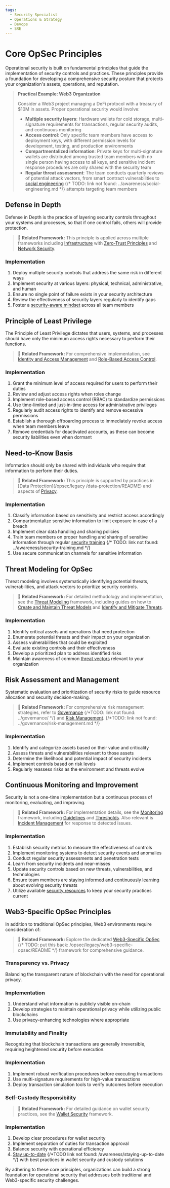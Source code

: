 ```yaml
---
tags:
  - Security Specialist
  - Operations & Strategy
  - Devops
  - SRE
---
```



<TagProvider>
<TagFilter />

# Core OpSec Principles

<TagList tags={frontmatter.tags} />
<AttributionList contributors={frontmatter.contributors} />

Operational security is built on fundamental principles that guide the implementation of security controls and practices. These principles provide a foundation for developing a comprehensive security posture that protects your organization's assets, operations, and reputation.

> **Practical Example: Web3 Organization**
>
> Consider a Web3 project managing a DeFi protocol with a treasury of $10M in assets. Proper operational security would involve:
>
> - **Multiple security layers**: Hardware wallets for cold storage, multi-signature requirements for transactions, regular security audits, and continuous monitoring
> - **Access control**: Only specific team members have access to deployment keys, with different permission levels for development, testing, and production environments
> - **Compartmentalized information**: Private keys for multi-signature wallets are distributed among trusted team members with no single person having access to all keys, and sensitive incident response procedures are only shared with the security team
> - **Regular threat assessment**: The team conducts quarterly reviews of potential attack vectors, from smart contract vulnerabilities to [social engineering]() {/* TODO: link not found: ../awareness/social-engineering.md */} attempts targeting team members

## Defense in Depth

Defense in Depth is the practice of layering security controls throughout your systems and processes, so that if one control fails, others will provide protection.

> **🔗 Related Framework:** This principle is applied across multiple frameworks including [Infrastructure](/infrastructure/README) with [Zero-Trust Principles](/infrastructure/zero-trust-principles) and [Network Security](/infrastructure/network-security).

### Implementation

1. Deploy multiple security controls that address the same risk in different ways
2. Implement security at various layers: physical, technical, administrative, and human
3. Ensure no single point of failure exists in your security architecture
4. Review the effectiveness of security layers regularly to identify gaps
5. Foster a [security-aware mindset](/awareness/cultivating-a-security-aware-mindset) across all team members

## Principle of Least Privilege

The Principle of Least Privilege dictates that users, systems, and processes should have only the minimum access rights necessary to perform their functions.

> **🔗 Related Framework:** For comprehensive implementation, see [Identity and Access Management](/iam/README) and [Role-Based Access Control](/iam/role-based-access-control).

### Implementation

1. Grant the minimum level of access required for users to perform their duties
2. Review and adjust access rights when roles change
3. Implement role-based access control (RBAC) to standardize permissions
4. Use time-limited and just-in-time access for administrative privileges
5. Regularly audit access rights to identify and remove excessive permissions
6. Establish a thorough offboarding process to immediately revoke access when team members leave
7. Remove credentials for deactivated accounts, as these can become security liabilities even when dormant

## Need-to-Know Basis

Information should only be shared with individuals who require that information to perform their duties.

> **🔗 Related Framework:** This principle is supported by practices in [Data Protection](/opsec/legacy /data-protection/README) and aspects of [Privacy](/privacy/README).

### Implementation

1. Classify information based on sensitivity and restrict access accordingly
2. Compartmentalize sensitive information to limit exposure in case of a breach
3. Implement clear data handling and sharing policies
4. Train team members on proper handling and sharing of sensitive information through regular [security training]() {/* TODO: link not found: ../awareness/security-training.md */}
5. Use secure communication channels for sensitive information

## Threat Modeling for OpSec

Threat modeling involves systematically identifying potential threats, vulnerabilities, and attack vectors to prioritize security controls.

> **🔗 Related Framework:** For detailed methodology and implementation, see the [Threat Modeling](/threat-modeling/README) framework, including guides on how to [Create and Maintain Threat Models](/threat-modeling/create-maintain-threat-models) and [Identify and Mitigate Threats](/threat-modeling/identity-mitigate-threats).

### Implementation

1. Identify critical assets and operations that need protection
2. Enumerate potential threats and their impact on your organization
3. Assess vulnerabilities that could be exploited
4. Evaluate existing controls and their effectiveness
5. Develop a prioritized plan to address identified risks
6. Maintain awareness of common [threat vectors](/awareness/understanding-threat-vectors) relevant to your organization

## Risk Assessment and Management

Systematic evaluation and prioritization of security risks to guide resource allocation and security decision-making.

> **🔗 Related Framework:** For comprehensive risk management strategies, refer to [Governance]() {/*TODO: link not found: ../governance/ */} and [Risk Management](). {/*TODO: link not found: ../governance/risk-management.md */}

### Implementation

1. Identify and categorize assets based on their value and criticality
2. Assess threats and vulnerabilities relevant to those assets
3. Determine the likelihood and potential impact of security incidents
4. Implement controls based on risk levels
5. Regularly reassess risks as the environment and threats evolve

## Continuous Monitoring and Improvement

Security is not a one-time implementation but a continuous process of monitoring, evaluating, and improving.

> **🔗 Related Framework:** For implementation details, see the [Monitoring](/monitoring/README) framework, including [Guidelines](/monitoring/guidelines) and [Thresholds](/monitoring/thresholds). Also relevant is [Incident Management](/incident-management/README) for response to detected issues.

### Implementation

1. Establish security metrics to measure the effectiveness of controls
2. Implement monitoring systems to detect security events and anomalies
3. Conduct regular security assessments and penetration tests
4. Learn from security incidents and near-misses
5. Update security controls based on new threats, vulnerabilities, and technologies
6. Ensure team members are [staying informed and continuously learning](/awareness/staying-informed-and-continuous-learning) about evolving security threats
7. Utilize available [security resources](/awareness/resources-and-further-reading) to keep your security practices current

## Web3-Specific OpSec Principles

In addition to traditional OpSec principles, Web3 environments require consideration of:

> **🔗 Related Framework:** Explore the dedicated [Web3-Specific OpSec]() {/* TODO: put this back: /opsec/legacy/web3-specific-opsec/README */} framework for comprehensive guidance.

### Transparency vs. Privacy

Balancing the transparent nature of blockchain with the need for operational privacy.

### Implementation

1. Understand what information is publicly visible on-chain
2. Develop strategies to maintain operational privacy while utilizing public blockchains
3. Use privacy-enhancing technologies where appropriate

### Immutability and Finality

Recognizing that blockchain transactions are generally irreversible, requiring heightened security before execution.

### Implementation

1. Implement robust verification procedures before executing transactions
2. Use multi-signature requirements for high-value transactions
3. Deploy transaction simulation tools to verify outcomes before execution

### Self-Custody Responsibility

> **🔗 Related Framework:** For detailed guidance on wallet security practices, see the [Wallet Security](/wallet-security/README) framework.

### Implementation

1. Develop clear procedures for wallet security
2. Implement separation of duties for transaction approval
3. Balance security with operational efficiency
4. [Stay up-to-date]() {/*TODO link not found: /awareness/staying-up-to-date */} with best practices in wallet security and custody solutions

By adhering to these core principles, organizations can build a strong foundation for operational security that addresses both traditional and Web3-specific security challenges.

</TagProvider>
